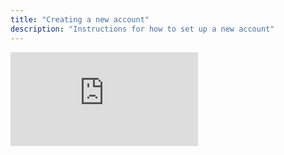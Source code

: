 ```yaml
---
title: "Creating a new account"
description: "Instructions for how to set up a new account"
---
```


<div className="relative" style={{ paddingBottom: "61.784897025171624%" }}>
  <iframe src="https://www.loom.com/embed/f203a5ccf47545979516cc573be8c3c0?sid=99f04855-8325-4637-96d2-69d595bf710a" frameBorder="0" allowFullScreen className="absolute top-0 left-0 w-full h-full" />
</div>

## Inviting team members

<div className="relative" style={{ paddingBottom: "61.784897025171624%" }}>
  <iframe
    src="https://www.loom.com/embed/0c08725f46764ef29df8de2c639ba53f?sid=5731bf31-7a58-4615-888c-890bec8eb60d"
    frameBorder="0"
    allowFullScreen
    className="absolute top-0 left-0 w-full h-full"
  />
</div>